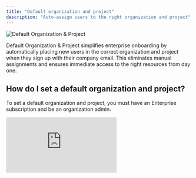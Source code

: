 ```yaml
---
title: "Default organization and project"
description: "Auto-assign users to the right organization and project"
---
```


![Default Organization & Project](/images/default-org-project.png)

Default Organization & Project simplifies enterprise onboarding by automatically placing new users in the correct organization and project when they sign up with their company email. This eliminates manual assignments and ensures immediate access to the right resources from day one.

## How do I set a default organization and project?

<Info>To set a default organization and project, you must have an Enterprise subscription and be an organization admin.</Info>

<div style={{ width:"100%",position:"relative","padding-top":"56.75%"}}>
<iframe src="https://app.supademo.com/embed/cmfqcpkdh0riq130uegfai66y" frameBorder="0" title="How to set default organization and project" allow="clipboard-write" webkitallowfullscreen="true" mozallowfullscreen="true" allowfullscreen style={{ position:"absolute",top:0,left:0,width:"100%",height:"100%",border:"3px solid #5E43CE",borderRadius:"10px" }} />
</div>

1. Click 'Settings' in the sidebar of Relevance AI
2. Then, select the project you want to set as default
3. Click on the three dots button in the top right of the project modal
4. Then, select 'Make Default'

Once you set a default project, new users with your company email domain(s) will be automatically added to this project in your organization when they create a new account.

## Frequently asked questions (FAQs)

<AccordionGroup>
    <Accordion title="What if I invite a new user to a project that isn't the default project?">Once they create their account, they'll be added to both the default project and the project they were invited to.</Accordion>
    <Accordion title="Will new users have new organizations created for them?">No, they'll be added to your organization and the default project in that organization.</Accordion>
</AccordionGroup>